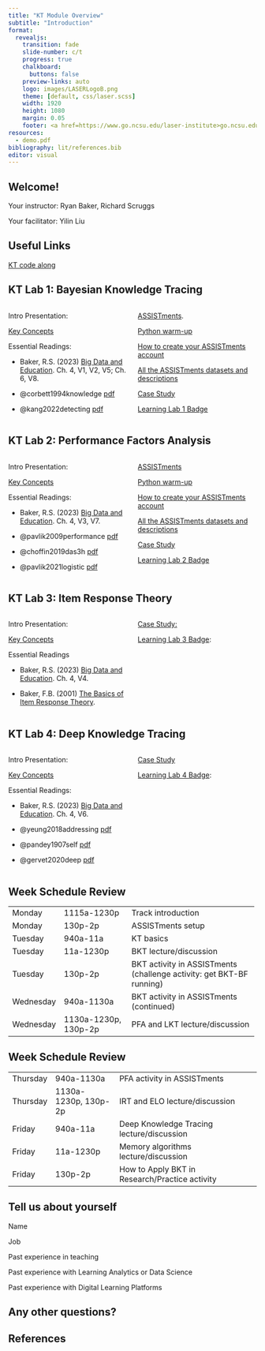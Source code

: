 ```yaml
---
title: "KT Module Overview"
subtitle: "Introduction"
format:
  revealjs: 
    transition: fade
    slide-number: c/t
    progress: true
    chalkboard: 
      buttons: false
    preview-links: auto
    logo: images/LASERLogoB.png
    theme: [default, css/laser.scss]
    width: 1920
    height: 1080
    margin: 0.05
    footer: <a href=https://www.go.ncsu.edu/laser-institute>go.ncsu.edu/laser-institute
resources:
  - demo.pdf
bibliography: lit/references.bib
editor: visual
---
```


## Welcome!

Your instructor: Ryan Baker, Richard Scruggs

Your facilitator: Yilin Liu

## Useful Links

[KT code along](https://colab.research.google.com/drive/1FCTs57ulbenDh2OEWxspG19_gHUk1o5W?usp=sharing)

## KT Lab 1: Bayesian Knowledge Tracing

::: columns
::: {.column width="50%"}
Intro Presentation:

[Key Concepts](https://yilinl.quarto.pub/bayesian-knowledge-tracing)

Essential Readings:

-   Baker, R.S. (2023) [Big Data and Education](https://learninganalytics.upenn.edu/MOOT/bigdataeducation.html). Ch. 4, V1, V2, V5; Ch. 6, V8.

-   @corbett1994knowledge [pdf](http://reports-archive.adm.cs.cmu.edu/anon/anon/usr0/ftp/home/ftp/1995/CMU-CS-95-129.pdf)

-   @kang2022detecting [pdf](https://www.upenn.edu/learninganalytics/ryanbaker/Kang_Instructional_Science.pdf)
:::

::: {.column width="50%"}
[ASSISTments](https://www.assistments.org/account/login).

[Python warm-up](https://www.assistments.org/teacher/public_print?data=c2VxdWVuY2VfaWQ9UFNBQlgyQlMmb3Bfc2NhZj10cnVlJm9wX2hpbnQ9dHJ1)

[How to create your ASSISTments account](https://learninganalytics.upenn.edu/ryanbaker/EDM2024/6191_HW_Instructions.pdf)

[All the ASSISTments datasets and descriptions](https://learninganalytics.upenn.edu/ryanbaker/EDM2024/assignments.html)

[Case Study](https://colab.research.google.com/drive/1y-D9G2ac6T9z14qSQ1y1fISAoCrDyFyY?usp=sharing)

[Learning Lab 1 Badge](https://yilinliu.quarto.pub/module-1-applying-bkt-in-practice/)
:::
:::

## KT Lab 2: Performance Factors Analysis

::: columns
::: {.column width="50%"}
Intro Presentation:

[Key Concepts](https://yilinl.quarto.pub/pfa/#/title-slide)

Essential Readings:

-   Baker, R.S. (2023) [Big Data and Education](https://learninganalytics.upenn.edu/MOOT/bigdataeducation.html). Ch. 4, V3, V7.

-   @pavlik2009performance [pdf](http://pact.cs.cmu.edu/pubs/AIED%202009%20final%20Pavlik%20Cen%20Keodinger%20corrected.pdf)

-   @choffin2019das3h [pdf](https://arxiv.org/pdf/1905.06873.pdf?ref=https://githubhelp.com)

-   @pavlik2021logistic [pdf](https://ieeexplore.ieee.org/stamp/stamp.jsp?arnumber=9616435&casa_token=rting_SiwBIAAAAA:SJ5kkUWSTsmZvlriPy4es1mrOoop2FCQ5fAVUGwuE30-eUqO1iX8JaOaS2nUauO9QK1snd4)
:::

::: {.column width="50%"}
[ASSISTments](https://www.assistments.org/account/login)

[Python warm-up](https://www.assistments.org/teacher/public_print?data=c2VxdWVuY2VfaWQ9UFNBQlgyQlMmb3Bfc2NhZj10cnVlJm9wX2hpbnQ9dHJ1)

[How to create your ASSISTments account](https://learninganalytics.upenn.edu/ryanbaker/EDM2024/6191_HW_Instructions.pdf)

[All the ASSISTments datasets and descriptions](https://learninganalytics.upenn.edu/ryanbaker/EDM2024/assignments.html)

[Case Study](https://yilinliu.quarto.pub/module-2-case-study/)

[Learning Lab 2 Badge](https://yilinliu.quarto.pub/module-2-applying-lkt-in-practice/)
:::
:::

## KT Lab 3: Item Response Theory

::: columns
::: {.column width="50%"}
Intro Presentation:

[Key Concepts](https://yilinliu.quarto.pub/module-3-item-response-theory-and-elo/)

Essential Readings

-   Baker, R.S. (2023) [Big Data and Education](https://learninganalytics.upenn.edu/MOOT/bigdataeducation.html). Ch. 4, V4.

-   Baker, F.B. (2001) [The Basics of Item Response Theory](https://eric.ed.gov/?id=ED458219).
:::

::: {.column width="50%"}
[Case Study:](https://yilinliu.quarto.pub/module-3-case-study/)

[Learning Lab 3 Badge](https://yilinliu.quarto.pub/module-3-applying-irt-in-practice/):
:::
:::

## KT Lab 4: Deep Knowledge Tracing

::: columns
::: {.column width="50%"}
Intro Presentation:

[Key Concepts](https://yilinl.quarto.pub/module-4-deep-knowledge-tracing/#/title-slide)

Essential Readings:

-   Baker, R.S. (2023) [Big Data and Education](https://learninganalytics.upenn.edu/MOOT/bigdataeducation.html). Ch. 4, V6.

-   @yeung2018addressing [pdf](https://arxiv.org/pdf/1806.02180.pdf)

-   @pandey1907self [pdf](https://arxiv.org/pdf/1907.06837.pdf)

-   @gervet2020deep [pdf](https://jedm.educationaldatamining.org/index.php/JEDM/article/download/451/123)
:::

::: {.column width="50%"}
[Case Study](https://yilinliu.quarto.pub/kt-4-case-study/)

[Learning Lab 4 Badge](https://yilinliu.quarto.pub/module-4-apply-dkt-in-researchpractice/):
:::
:::

## Week Schedule Review

+-----------+----------------------+------------------------------------------+
| Monday    | 1115a-1230p          | Track introduction                       |
+-----------+----------------------+------------------------------------------+
| Monday    | 130p-2p              | ASSISTments setup                        |
+-----------+----------------------+------------------------------------------+
| Tuesday   | 940a-11a             | KT basics                                |
+-----------+----------------------+------------------------------------------+
| Tuesday   | 11a-1230p            | BKT lecture/discussion                   |
+-----------+----------------------+------------------------------------------+
| Tuesday   | 130p-2p              | BKT activity in ASSISTments\             |
|           |                      | (challenge activity: get BKT-BF running) |
+-----------+----------------------+------------------------------------------+
| Wednesday | 940a-1130a           | BKT activity in ASSISTments (continued)  |
+-----------+----------------------+------------------------------------------+
| Wednesday | 1130a-1230p, 130p-2p | PFA and LKT lecture/discussion           |
+-----------+----------------------+------------------------------------------+

## Week Schedule Review

|          |                      |                                                |
|----------|----------------------|------------------------------------------------|
| Thursday | 940a-1130a           | PFA activity in ASSISTments                    |
| Thursday | 1130a-1230p, 130p-2p | IRT and ELO lecture/discussion                 |
| Friday   | 940a-11a             | Deep Knowledge Tracing lecture/discussion      |
| Friday   | 11a-1230p            | Memory algorithms lecture/discussion           |
| Friday   | 130p-2p              | How to Apply BKT in Research/Practice activity |

## Tell us about yourself

Name

Job

Past experience in teaching

Past experience with Learning Analytics or Data Science

Past experience with Digital Learning Platforms

## Any other questions?

## References

